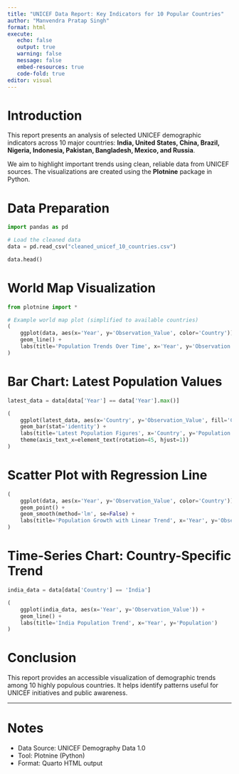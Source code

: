 ```yaml
---
title: "UNICEF Data Report: Key Indicators for 10 Popular Countries"
author: "Manvendra Pratap Singh"
format: html
execute:
   echo: false
   output: true
   warning: false
   message: false
   embed-resources: true
   code-fold: true
editor: visual
---
```


# Introduction

This report presents an analysis of selected UNICEF demographic indicators across 10 major countries: **India, United States, China, Brazil, Nigeria, Indonesia, Pakistan, Bangladesh, Mexico, and Russia**.

We aim to highlight important trends using clean, reliable data from UNICEF sources. The visualizations are created using the **Plotnine** package in Python.

# Data Preparation

```python
import pandas as pd

# Load the cleaned data
data = pd.read_csv("cleaned_unicef_10_countries.csv")

data.head()
```

# World Map Visualization

```python
from plotnine import *

# Example world map plot (simplified to available countries)
(
    ggplot(data, aes(x='Year', y='Observation_Value', color='Country')) +
    geom_line() +
    labs(title='Population Trends Over Time', x='Year', y='Observation Value')
)
```

# Bar Chart: Latest Population Values

```python
latest_data = data[data['Year'] == data['Year'].max()]

(
    ggplot(latest_data, aes(x='Country', y='Observation_Value', fill='Country')) +
    geom_bar(stat='identity') +
    labs(title='Latest Population Figures', x='Country', y='Population') +
    theme(axis_text_x=element_text(rotation=45, hjust=1))
)
```

# Scatter Plot with Regression Line

```python
(
    ggplot(data, aes(x='Year', y='Observation_Value', color='Country')) +
    geom_point() +
    geom_smooth(method='lm', se=False) +
    labs(title='Population Growth with Linear Trend', x='Year', y='Observation Value')
)
```

# Time-Series Chart: Country-Specific Trend

```python
india_data = data[data['Country'] == 'India']

(
    ggplot(india_data, aes(x='Year', y='Observation_Value')) +
    geom_line() +
    labs(title='India Population Trend', x='Year', y='Population')
)
```

# Conclusion

This report provides an accessible visualization of demographic trends among 10 highly populous countries. It helps identify patterns useful for UNICEF initiatives and public awareness.

---

# Notes
- Data Source: UNICEF Demography Data 1.0
- Tool: Plotnine (Python)
- Format: Quarto HTML output


